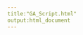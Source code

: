 ```yaml
---
title:"GA_Script.html"
output:html_document
---
```

<!-- Global site tag (gtag.js) - Google Analytics -->
<script async src="https://www.googletagmanager.com/gtag/js?id=UA-159973642-1"></script>
<script>
  window.dataLayer = window.dataLayer || [];
  function gtag(){dataLayer.push(arguments);}
  gtag('js', new Date());

  gtag('config', 'UA-159973642-1');
</script>
